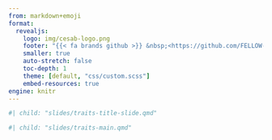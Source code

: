 ```yaml
---
from: markdown+emoji
format:
  revealjs:
    logo: img/cesab-logo.png
    footer: "{{< fa brands github >}} &nbsp;<https://github.com/FELLOW-flora/fellow-traits>"
    smaller: true
    auto-stretch: false
    toc-depth: 1
    theme: [default, "css/custom.scss"]
    embed-resources: true
engine: knitr
---
```


```r
#| child: "slides/traits-title-slide.qmd"
```


```r
#| child: "slides/traits-main.qmd"
```



